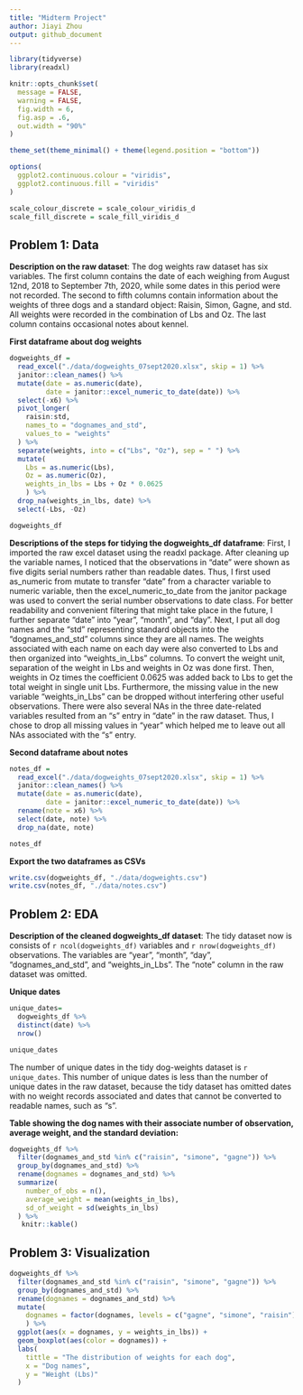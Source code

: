 ```yaml
---
title: "Midterm Project"
author: Jiayi Zhou
output: github_document
---
```


```r
library(tidyverse)
library(readxl)

knitr::opts_chunk$set(
  message = FALSE,
  warning = FALSE,
  fig.width = 6,
  fig.asp = .6,
  out.width = "90%"
)

theme_set(theme_minimal() + theme(legend.position = "bottom"))

options(
  ggplot2.continuous.colour = "viridis",
  ggplot2.continuous.fill = "viridis"
)

scale_colour_discrete = scale_colour_viridis_d
scale_fill_discrete = scale_fill_viridis_d

```

## Problem 1: Data

**Description on the raw dataset**:
The dog weights raw dataset has six variables. The first column contains the date of each weighing from August 12nd, 2018 to September 7th, 2020, while some dates in this period were not recorded. The second to fifth columns contain information about the weights of three dogs and a standard object: Raisin, Simon, Gagne, and std. All weights were recorded in the combination of Lbs and Oz. The last column contains occasional notes about kennel. 

**First dataframe about dog weights**
```r
dogweights_df =
  read_excel("./data/dogweights_07sept2020.xlsx", skip = 1) %>% 
  janitor::clean_names() %>%
  mutate(date = as.numeric(date),
         date = janitor::excel_numeric_to_date(date)) %>% 
  select(-x6) %>% 
  pivot_longer(
    raisin:std,
    names_to = "dognames_and_std",
    values_to = "weights"
  ) %>% 
  separate(weights, into = c("Lbs", "Oz"), sep = " ") %>% 
  mutate(
    Lbs = as.numeric(Lbs),
    Oz = as.numeric(Oz),
    weights_in_lbs = Lbs + Oz * 0.0625
    ) %>% 
  drop_na(weights_in_lbs, date) %>% 
  select(-Lbs, -Oz)

dogweights_df
```

**Descriptions of the steps for tidying the dogweights_df dataframe**:
First, I imported the raw excel dataset using the readxl package. After cleaning up the variable names, I noticed that the observations in "date" were shown as five digits serial numbers rather than readable dates. Thus, I first used as_numeric from mutate to transfer "date" from a character variable to numeric variable, then the excel_numeric_to_date from the janitor package was used to convert the serial number observations to date class. For better readability and convenient filtering that might take place in the future, I further separate "date" into "year", "month", and "day". Next, I put all dog names and the "std" representing standard objects into the "dognames_and_std" columns since they are all names. The weights associated with each name on each day were also converted to Lbs and then organized into "weights_in_Lbs" columns. To convert the weight unit, separation of the weight in Lbs and weights in Oz was done first. Then, weights in Oz times the coefficient 0.0625 was added back to Lbs to get the total weight in single unit Lbs. Furthermore, the missing value in the new variable "weights_in_Lbs" can be dropped without interfering other useful observations. There were also several NAs in the three date-related variables resulted from an "s" entry in "date" in the raw dataset. Thus, I chose to drop all missing values in "year" which helped me to leave out all NAs associated with the "s" entry.


**Second dataframe about notes**
```r
notes_df =
  read_excel("./data/dogweights_07sept2020.xlsx", skip = 1) %>% 
  janitor::clean_names() %>%
  mutate(date = as.numeric(date),
         date = janitor::excel_numeric_to_date(date)) %>% 
  rename(note = x6) %>% 
  select(date, note) %>% 
  drop_na(date, note)

notes_df
```

**Export the two dataframes as CSVs**
```r
write.csv(dogweights_df, "./data/dogweights.csv")
write.csv(notes_df, "./data/notes.csv")
```

## Problem 2: EDA

**Description of the cleaned dogweights_df dataset**:
The tidy dataset now is consists of `r ncol(dogweights_df)` variables and `r nrow(dogweights_df)` observations. The variables are "year", "month", "day", "dognames_and_std", and "weights_in_Lbs". The "note" column in the raw dataset was omitted.

**Unique dates**
```r
unique_dates=
  dogweights_df %>% 
  distinct(date) %>% 
  nrow()

unique_dates
```
The number of unique dates in the tidy dog-weights dataset is `r unique_dates`. This number of unique dates is less than the number of unique dates in the raw dataset, because the tidy dataset has omitted dates with no weight records associated and dates that cannot be converted to readable names, such as "s".


**Table showing the dog names with their associate number of observation, average weight, and the standard deviation:**
```r
dogweights_df %>% 
  filter(dognames_and_std %in% c("raisin", "simone", "gagne")) %>% 
  group_by(dognames_and_std) %>%
  rename(dognames = dognames_and_std) %>% 
  summarize(
    number_of_obs = n(),
    average_weight = mean(weights_in_lbs),
    sd_of_weight = sd(weights_in_lbs)
  ) %>% 
   knitr::kable()
```


## Problem 3: Visualization

```r
dogweights_df %>% 
  filter(dognames_and_std %in% c("raisin", "simone", "gagne")) %>% 
  group_by(dognames_and_std) %>% 
  rename(dognames = dognames_and_std) %>% 
  mutate(
    dognames = factor(dognames, levels = c("gagne", "simone", "raisin"))
    ) %>% 
  ggplot(aes(x = dognames, y = weights_in_lbs)) +
  geom_boxplot(aes(color = dognames)) +
  labs(
    tittle = "The distribution of weights for each dog",
    x = "Dog names",
    y = "Weight (Lbs)"
  )
```






